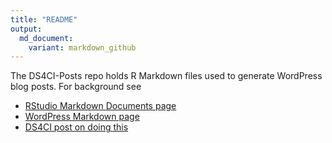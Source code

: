 ```yaml
---
title: "README"
output: 
  md_document:
    variant: markdown_github
---
```


The DS4CI-Posts repo holds R Markdown files used to generate WordPress blog posts. For background see

* [RStudio Markdown Documents page](http://rmarkdown.rstudio.com/markdown_document_format.html)
* [WordPress Markdown page](en.support.wordpress.com/markdown/)
* [DS4CI post on doing this](ds4ci.org)
